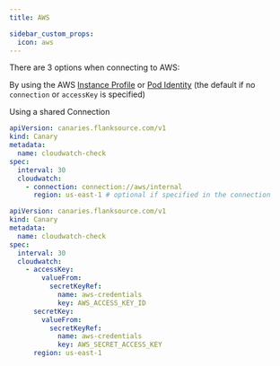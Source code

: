 ```yaml
---
title: AWS

sidebar_custom_props:
  icon: aws
---
```


<Fields connection="aws"/>


There are 3 options when connecting to AWS:

<Step step={1} name="AWS Instance or Pod Identity" style="list">

By using the AWS [Instance Profile](https://docs.aws.amazon.com/AWSEC2/latest/UserGuide/iam-roles-for-amazon-ec2.html) or [Pod Identity](https://docs.aws.amazon.com/eks/latest/userguide/pod-configuration.html) (the default if no `connection` or `accessKey` is specified)
</Step>
<Step step={2} name="Connection" style="list">

Using a shared <CommonLink to="connection">Connection</CommonLink>
```yaml title="aws-connection.yaml"
apiVersion: canaries.flanksource.com/v1
kind: Canary
metadata:
  name: cloudwatch-check
spec:
  interval: 30
  cloudwatch:
    - connection: connection://aws/internal
      region: us-east-1 # optional if specified in the connection
```
</Step>
<Step step={3} name="Inline" style="list">

```yaml title="inline.yaml"
apiVersion: canaries.flanksource.com/v1
kind: Canary
metadata:
  name: cloudwatch-check
spec:
  interval: 30
  cloudwatch:
    - accessKey:
        valueFrom:
          secretKeyRef:
            name: aws-credentials
            key: AWS_ACCESS_KEY_ID
      secretKey:
        valueFrom:
          secretKeyRef:
            name: aws-credentials
            key: AWS_SECRET_ACCESS_KEY
      region: us-east-1
```
</Step>



